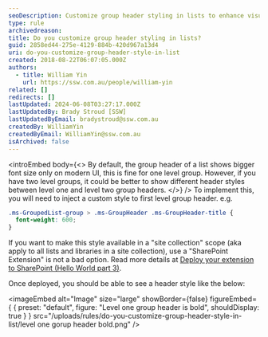 ```yaml
---
seoDescription: Customize group header styling in lists to enhance visual hierarchy and improve user experience, particularly when dealing with multi-level groups.
type: rule
archivedreason:
title: Do you customize group header styling in lists?
guid: 2858ed44-275e-4129-884b-420d967a13d4
uri: do-you-customize-group-header-style-in-list
created: 2018-08-22T06:07:05.000Z
authors:
  - title: William Yin
    url: https://ssw.com.au/people/william-yin
related: []
redirects: []
lastUpdated: 2024-06-08T03:27:17.000Z
lastUpdatedBy: Brady Stroud [SSW]
lastUpdatedByEmail: bradystroud@ssw.com.au
createdBy: WilliamYin
createdByEmail: WilliamYin@ssw.com.au
isArchived: false
---
```


<introEmbed
  body={<>
By default, the group header of a list shows bigger font size only on modern UI, this is fine for one level group. However, if you have two level groups, it could be better to show different header styles between level one and level two group headers.
  </>}
/>
To implement this, you will need to inject a custom style to first level group header. e.g.

```css
.ms-GroupedList-group > .ms-GroupHeader .ms-GroupHeader-title {
  font-weight: 600;
}
```

If you want to make this style available in a "site collection" scope (aka apply to all lists and libraries in a site collection), use a "SharePoint Extension" is not a bad option. Read more details at [Deploy your extension to SharePoint (Hello World part 3)](https://docs.microsoft.com/en-us/sharepoint/dev/spfx/extensions/get-started/serving-your-extension-from-sharepoint?WT.mc_id=M365-MVP-33518).

Once deployed, you should be able to see a header style like the below:


<imageEmbed
  alt="Image"
  size="large"
  showBorder={false}
  figureEmbed={ {
    preset: "default",
    figure: "Level one group header is bold",
    shouldDisplay: true
  } }
  src="/uploads/rules/do-you-customize-group-header-style-in-list/level one gorup header bold.png"
/>
